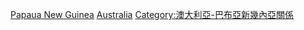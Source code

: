 {{noteTA
|T=zh-cn:分类:澳大利亚－巴布亚新几内亚边界;zh-sg:分类:澳洲－巴布亚新几内亚边界;zh-hk:分類:澳洲－巴布亞新畿內亞邊界;zh-tw:分類:澳洲－巴布亞紐幾內亞邊界
}}

[[Category:澳大利亞邊界|Papaua New Guinea]]
[[Category:巴布亞新幾內亞邊界|Australia]]
[[Category:澳大利亞-巴布亞新幾內亞關係|Category:澳大利亞-巴布亞新幾內亞關係]]